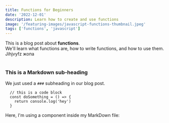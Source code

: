 ```yaml
---
title: Functions for Beginners
date: '2022-12-01'
description: Learn how to create and use functions
image: '/featuring-images/javascript-functions-thumbnail.jpeg'
tags: ['functions', 'javascript']
---
```


<div>
  This is a blog post about <strong>functions</strong>. <br/>
  We'll learn what functions are, how to write functions, and how to use them.
  Jihjvyfz жопа
</div>

<br/>

### This is a Markdown sub-heading
We just used a `###` subheading in our blog post.



```
  // this is a code block
  const doSomething = () => {
    return console.log('hey')
  }
```

<div>Here, I'm using a component inside my MarkDown file:</div>
